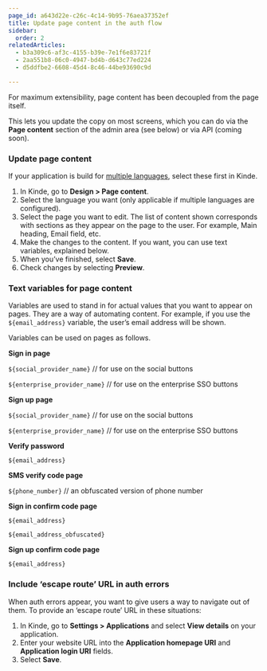 ```yaml
---
page_id: a643d22e-c26c-4c14-9b95-76aea37352ef
title: Update page content in the auth flow
sidebar:
  order: 2
relatedArticles:
  - b3a309c6-af3c-4155-b39e-7e1f6e83721f
  - 2aa551b8-06c0-4947-bd4b-d643c77ed224
  - d5ddfbe2-6608-45d4-8c46-44be93690c9d

---
```


For maximum extensibility, page content has been decoupled from the page itself. 

This lets you update the copy on most screens, which you can do via the **Page content** section of the admin area (see below) or via API (coming soon).

### Update page content

If your application is build for [multiple languages](https://docs.kinde.com/design/pages/internationalization), select these first in Kinde. 

1. In Kinde, go to **Design > Page content**.
2. Select the language you want (only applicable if multiple languages are configured).
3. Select the page you want to edit. The list of content shown corresponds with sections as they appear on the page to the user. For example, Main heading, Email field, etc.
4. Make the changes to the content. If you want, you can use text variables, explained below.
5. When you’ve finished, select **Save**. 
6. Check changes by selecting **Preview**.

### Text variables for page content

Variables are used to stand in for actual values that you want to appear on pages. They are a way of automating content. For example, if you use the `${email_address}` variable, the user’s email address will be shown.

Variables can be used on pages as follows. 

**Sign in page**

`${social_provider_name}` // for use on the social buttons

`${enterprise_provider_name}` // for use on the enterprise SSO buttons

**Sign up page**

`${social_provider_name}` // for use on the social buttons

`${enterprise_provider_name}` // for use on the enterprise SSO buttons

**Verify password**

`${email_address}`

**SMS verify code page**

`${phone_number}` // an obfuscated version of phone number

**Sign in confirm code page**

`${email_address}`

`${email_address_obfuscated}`

**Sign up confirm code page**

`${email_address}`

### Include ‘escape route’ URL in auth errors

When auth errors appear, you want to give users a way to navigate out of them. To provide an ‘escape route’ URL in these situations:

1. In Kinde, go to **Settings > Applications** and select **View details** on your application.
2. Enter your website URL into the **Application homepage URI** and **Application login URI** fields.
3. Select **Save**.
